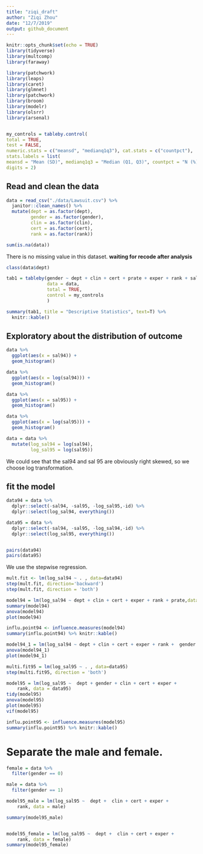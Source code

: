 ```yaml
---
title: "ziqi_draft"
author: "Ziqi Zhou"
date: "12/7/2019"
output: github_document
---
```


```r
knitr::opts_chunk$set(echo = TRUE)
library(tidyverse)
library(multcomp)
library(faraway)

library(patchwork)
library(leaps)
library(caret)
library(glmnet)
library(patchwork)
library(broom)
library(modelr)
library(olsrr)
library(arsenal)


my_controls = tableby.control(
total = TRUE,
test = FALSE,
numeric.stats = c("meansd", "medianq1q3"), cat.stats = c("countpct"),
stats.labels = list(
meansd = "Mean (SD)", medianq1q3 = "Median (Q1, Q3)", countpct = "N (%)"),
digits = 2)
```

## Read and clean the data

```r
data = read_csv("./data/Lawsuit.csv") %>% 
  janitor::clean_names() %>% 
  mutate(dept = as.factor(dept),
         gender = as.factor(gender),
         clin = as.factor(clin),
         cert = as.factor(cert),
         rank = as.factor(rank))  

sum(is.na(data))
```
There is no missing value in this dataset.
**waiting for recode after analysis**

```r
class(data$dept)
```

```r
tab1 = tableby(gender ~ dept + clin + cert + prate + exper + rank + sal94 + sal95,
               data = data,
               total = TRUE,
               control = my_controls
               )

summary(tab1, title = "Descriptive Statistics", text=T) %>% 
  knitr::kable()

```

## Exploratory about the distribution of outcome
```r
data %>% 
  ggplot(aes(x = sal94)) + 
  geom_histogram()

data %>% 
  ggplot(aes(x = log(sal94))) + 
  geom_histogram()
```

```r
data %>% 
  ggplot(aes(x = sal95)) + 
  geom_histogram()

data %>% 
  ggplot(aes(x = log(sal95))) + 
  geom_histogram()
```

```r
data = data %>% 
  mutate(log_sal94 = log(sal94),
         log_sal95 = log(sal95))
```
We could see that the sal94 and sal 95 are obviously right skewed, so we choose log transformation.


## fit the model


```r
data94 = data %>% 
  dplyr::select(-sal94, -sal95, -log_sal95,-id) %>% 
  dplyr::select(log_sal94, everything())

data95 = data %>% 
  dplyr::select(-sal94, -sal95, -log_sal94,-id) %>% 
  dplyr::select(log_sal95, everything())


pairs(data94)
pairs(data95)
```
We use the stepwise regression.
```r
mult.fit <- lm(log_sal94 ~ . , data=data94)
step(mult.fit, direction='backward')
step(mult.fit, direction = 'both') 
```

```r
model94 = lm(log_sal94 ~ dept + clin + cert + exper + rank + prate,data = data94)
summary(model94)
anova(model94)
plot(model94)

influ.point94 <- influence.measures(model94)
summary(influ.point94) %>% knitr::kable()

model94_1 = lm(log_sal94 ~ dept + clin + cert + exper + rank +  gender + prate,data = data94) 
anova(model94_1)
plot(model94_1)
```

```r
multi.fit95 = lm(log_sal95 ~ . , data=data95)
step(multi.fit95, direction = 'both')
```

```r
model95 = lm(log_sal95 ~  dept + gender + clin + cert + exper + 
    rank, data = data95) 
tidy(model95)
anova(model95)
plot(model95)
vif(model95)

influ.point95 <- influence.measures(model95)
summary(influ.point95) %>% knitr::kable()
```


# Separate the male and female.

```r
female = data %>% 
  filter(gender == 0)

male = data %>% 
  filter(gender == 1)

model95_male = lm(log_sal95 ~  dept +  clin + cert + exper + 
    rank, data = male) 

summary(model95_male)


model95_female = lm(log_sal95 ~  dept +  clin + cert + exper + 
    rank, data = female) 
summary(model95_female)
```


